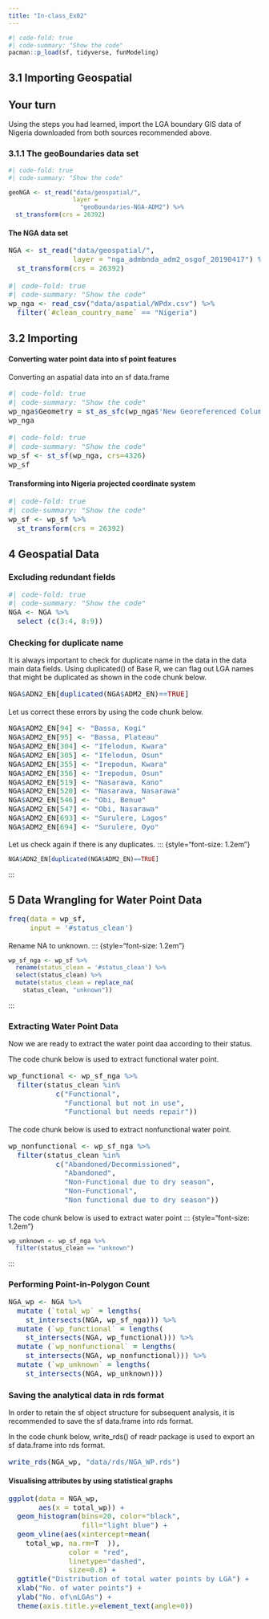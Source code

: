 ```yaml
---
title: "In-class_Ex02"
---
```


```r
#| code-fold: true
#| code-summary: "Show the code"
pacman::p_load(sf, tidyverse, funModeling)

```

## 3.1 Importing Geospatial

::: callout-note
## Your turn

Using the steps you had learned, import the LGA boundary GIS data of Nigeria downloaded from both sources recommended above.
:::

### 3.1.1 The geoBoundaries data set

```r

#| code-fold: true
#| code-summary: "Show the code"

geoNGA <- st_read("data/geospatial/",
                  layer =
                    "geoBoundaries-NGA-ADM2") %>%
  st_transform(crs = 26392)

```

#### The NGA data set

::: {style="font-size: 1.2em"}
```r
NGA <- st_read("data/geospatial/",
               layer = "nga_admbnda_adm2_osgof_20190417") %>%
  st_transform(crs = 26392)
```
:::

::: {style="font-size: 1.2em"}
```r
#| code-fold: true
#| code-summary: "Show the code"
wp_nga <- read_csv("data/aspatial/WPdx.csv") %>%
  filter(`#clean_country_name` == "Nigeria")
```
:::

## 3.2 Importing

#### Converting water point data into sf point features

Converting an aspatial data into an sf data.frame

::: {style="font-size: 1.2em"}
```r
#| code-fold: true
#| code-summary: "Show the code"
wp_nga$Geometry = st_as_sfc(wp_nga$'New Georeferenced Column')
wp_nga
```
:::

::: {style="font-size: 1.2em"}
```r
#| code-fold: true
#| code-summary: "Show the code"
wp_sf <- st_sf(wp_nga, crs=4326)
wp_sf
```
:::

#### Transforming into Nigeria projected coordinate system

::: {style="font-size: 1.2em"}
```r
#| code-fold: true
#| code-summary: "Show the code"
wp_sf <- wp_sf %>%
  st_transform(crs = 26392)
```
:::

## 4 Geospatial Data

### Excluding redundant fields

::: {style="font-size: 1.2em"}
```r
#| code-fold: true
#| code-summary: "Show the code"
NGA <- NGA %>% 
  select (c(3:4, 8:9))
```
:::

### Checking for duplicate name

It is always important to check for duplicate name in the data in the data main data fields. Using duplicated() of Base R, we can flag out LGA names that might be duplicated as shown in the code chunk below.

::: {style="font-size: 1.2em"}
```r
NGA$ADN2_EN[duplicated(NGA$ADM2_EN)==TRUE]
```
:::

Let us correct these errors by using the code chunk below.

::: {style="font-size: 1.2em"}
```r
NGA$ADM2_EN[94] <- "Bassa, Kogi"
NGA$ADM2_EN[95] <- "Bassa, Plateau"
NGA$ADM2_EN[304] <- "Ifelodun, Kwara"
NGA$ADM2_EN[305] <- "Ifelodun, Osun"
NGA$ADM2_EN[355] <- "Irepodun, Kwara"
NGA$ADM2_EN[356] <- "Irepodun, Osun"
NGA$ADM2_EN[519] <- "Nasarawa, Kano"
NGA$ADM2_EN[520] <- "Nasarawa, Nasarawa"
NGA$ADM2_EN[546] <- "Obi, Benue"
NGA$ADM2_EN[547] <- "Obi, Nasarawa"
NGA$ADM2_EN[693] <- "Surulere, Lagos"
NGA$ADM2_EN[694] <- "Surulere, Oyo"
```
:::

Let us check again if there is any duplicates. ::: {style="font-size: 1.2em"}

```r
NGA$ADN2_EN[duplicated(NGA$ADM2_EN)==TRUE]
```

:::

## 5 Data Wrangling for Water Point Data

::: {style="font-size: 1.2em"}
```r
freq(data = wp_sf,
     input = '#status_clean')
```
:::

Rename NA to unknown. ::: {style="font-size: 1.2em"}

```r
wp_sf_nga <- wp_sf %>%
  rename(status_clean = '#status_clean') %>%
  select(status_clean) %>%
  mutate(status_clean = replace_na(
    status_clean, "unknown"))
```

:::

### Extracting Water Point Data

Now we are ready to extract the water point daa according to their status.

The code chunk below is used to extract functional water point.

::: {style="font-size: 1.2em"}
```r
wp_functional <- wp_sf_nga %>%
  filter(status_clean %in%
           c("Functional",
             "Functional but not in use",
             "Functional but needs repair"))
```
:::

The code chunk below is used to extract nonfunctional water point.

::: {style="font-size: 1.2em"}
```r
wp_nonfunctional <- wp_sf_nga %>%
  filter(status_clean %in%
           c("Abandoned/Decommissioned",
             "Abandoned",
             "Non-Functional due to dry season",
             "Non-Functional",
             "Non functional due to dry season"))
```
:::

The code chunk below is used to extract water point ::: {style="font-size: 1.2em"}

```r
wp_unknown <- wp_sf_nga %>%
  filter(status_clean == "unknown")
```

:::

### Performing Point-in-Polygon Count

::: {style="font-size: 1.2em"}
```r
NGA_wp <- NGA %>%
  mutate (`total_wp` = lengths(
    st_intersects(NGA, wp_sf_nga))) %>%
  mutate (`wp_functional` = lengths(
    st_intersects(NGA, wp_functional))) %>%
  mutate (`wp_nonfunctional` = lengths(
    st_intersects(NGA, wp_nonfunctional))) %>%
  mutate (`wp_unknown` = lengths(
    st_intersects(NGA, wp_unknown))) 
```
:::

### Saving the analytical data in rds format

In order to retain the sf object structure for subsequent analysis, it is recommended to save the sf data.frame into rds format.

In the code chunk below, write_rds() of readr package is used to export an sf data.frame into rds format.

::: {style="font-size: 1.2em"}
```r
write_rds(NGA_wp, "data/rds/NGA_WP.rds")
```
:::

#### Visualising attributes by using statistical graphs

::: {style="font-size: 1.2em"}
```r
ggplot(data = NGA_wp,
       aes(x = total_wp)) +
  geom_histogram(bins=20, color="black",
                 fill="light blue") +
  geom_vline(aes(xintercept=mean(
    total_wp, na.rm=T  )),
              color = "red",
              linetype="dashed",
              size=0.8) +
  ggtitle("Distribution of total water points by LGA") +
  xlab("No. of water points") +
  ylab("No. of\nLGAs") +
  theme(axis.title.y=element_text(angle=0))
```
:::
